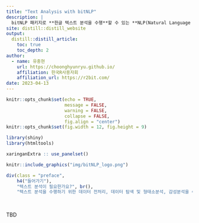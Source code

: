 ```yaml
---
title: "Text Analysis with bitNLP"
description: |
  bitNLP 패키지로 **한글 텍스트 분석을 수행**할 수 있는 **NLP(Natural Language Processing)**을 습득합니다.
site: distill::distill_website
output:
  distill::distill_article:
    toc: true
    toc_depth: 2  
author:
  - name: 유충현 
    url: https://choonghyunryu.github.io/
    affiliation: 한국R사용자회
    affiliation_url: https://r2bit.com/   
date: 2023-04-13   
---
```


```r
knitr::opts_chunk$set(echo = TRUE, 
                      message = FALSE, 
                      warning = FALSE, 
                      collapse = FALSE,
                      fig.align = "center")
knitr::opts_chunk$set(fig.width = 12, fig.height = 9)

library(shiny)
library(htmltools)

xaringanExtra :: use_panelset()
```

```r
knitr::include_graphics("img/bitNLP_logo.png")
```

```r
div(class = "preface", 
    h4("들어가기"),
    "텍스트 분석이 필요한가요?", br(),
    "텍스트 분석을 수행하기 위한 데이터 전처리, 데이터 탐색 및 형태소분석, 감성분석을 수행해 봅니다.")
```

<br>

TBD